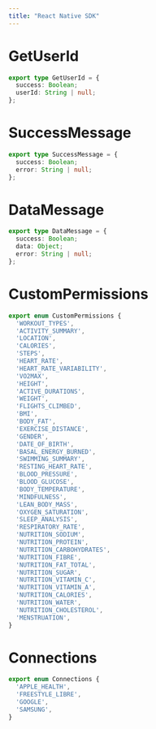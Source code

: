 ```yaml
---
title: "React Native SDK"
---
```

# GetUserId

```typescript typescript
export type GetUserId = {
  success: Boolean;
  userId: String | null;
};

```

# SuccessMessage

```typescript typescript
export type SuccessMessage = {
  success: Boolean;
  error: String | null;
};

```

# DataMessage

```typescript typescript
export type DataMessage = {
  success: Boolean;
  data: Object;
  error: String | null;
};

```

# CustomPermissions

```typescript typescript
export enum CustomPermissions {
  'WORKOUT_TYPES',
  'ACTIVITY_SUMMARY',
  'LOCATION',
  'CALORIES',
  'STEPS',
  'HEART_RATE',
  'HEART_RATE_VARIABILITY',
  'VO2MAX',
  'HEIGHT',
  'ACTIVE_DURATIONS',
  'WEIGHT',
  'FLIGHTS_CLIMBED',
  'BMI',
  'BODY_FAT',
  'EXERCISE_DISTANCE',
  'GENDER',
  'DATE_OF_BIRTH',
  'BASAL_ENERGY_BURNED',
  'SWIMMING_SUMMARY',
  'RESTING_HEART_RATE',
  'BLOOD_PRESSURE',
  'BLOOD_GLUCOSE',
  'BODY_TEMPERATURE',
  'MINDFULNESS',
  'LEAN_BODY_MASS',
  'OXYGEN_SATURATION',
  'SLEEP_ANALYSIS',
  'RESPIRATORY_RATE',
  'NUTRITION_SODIUM',
  'NUTRITION_PROTEIN',
  'NUTRITION_CARBOHYDRATES',
  'NUTRITION_FIBRE',
  'NUTRITION_FAT_TOTAL',
  'NUTRITION_SUGAR',
  'NUTRITION_VITAMIN_C',
  'NUTRITION_VITAMIN_A',
  'NUTRITION_CALORIES',
  'NUTRITION_WATER',
  'NUTRITION_CHOLESTEROL',
  'MENSTRUATION',
}

```

# Connections

```typescript typescript
export enum Connections {
  'APPLE_HEALTH',
  'FREESTYLE_LIBRE',
  'GOOGLE',
  'SAMSUNG',
}

```



